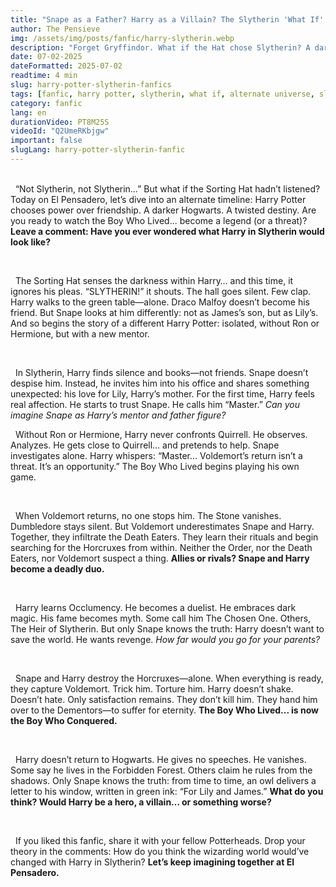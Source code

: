 ```yaml
---
title: "Snape as a Father? Harry as a Villain? The Slytherin 'What If' That Changes Everything"
author: The Pensieve
img: /assets/img/posts/fanfic/harry-slytherin.webp
description: "Forget Gryffindor. What if the Hat chose Slytherin? A dark alliance with Snape, a thirst for revenge, and a path to power. This is the 'What If' that explores the dark side of the Boy Who Lived."
date: 07-02-2025
dateFormatted: 2025-07-02
readtime: 4 min
slug: harry-potter-slytherin-fanfics
tags: [fanfic, harry potter, slytherin, what if, alternate universe, slytherin harry, harry potter fanfiction, what if harry was in slytherin, snape mentor, dark harry, fanfic story]
category: fanfic
lang: en
durationVideo: PT8M25S
videoId: "Q2UmeRKbjgw"
important: false
slugLang: harry-potter-slytherin-fanfic
---
```



<Article>
    <Section title="🐍 The Choice: What If the Sorting Hat Ignored Harry?">
  	“Not Slytherin, not Slytherin…” But what if the Sorting Hat hadn’t listened? Today on El Pensadero, let’s dive into an alternate timeline: Harry Potter chooses power over friendship. A darker Hogwarts. A twisted destiny. Are you ready to watch the Boy Who Lived... become a legend (or a threat)? <strong>Leave a comment: Have you ever wondered what Harry in Slytherin would look like?</strong>
  </Section>

    <Section title="🟩 Chapter 1: The Birth of a Slytherin (and a New Mentor)" imgAlt="Harry Potter with Slytherin scarf">
  	The Sorting Hat senses the darkness within Harry… and this time, it ignores his pleas. “SLYTHERIN!” it shouts. The hall goes silent. Few clap. Harry walks to the green table—alone. Draco Malfoy doesn’t become his friend. But Snape looks at him differently: not as James’s son, but as Lily’s. And so begins the story of a different Harry Potter: isolated, without Ron or Hermione, but with a new mentor.
  </Section>

    <Section title="🧪 Chapter 2: Snape as a Father Figure?">
  	In Slytherin, Harry finds silence and books—not friends. Snape doesn’t despise him. Instead, he invites him into his office and shares something unexpected: his love for Lily, Harry’s mother. For the first time, Harry feels real affection. He starts to trust Snape. He calls him “Master.” <em>Can you imagine Snape as Harry’s mentor and father figure?</em>
  </Section>

  <Section title="🧠 Chapter 3: Greed, Control, and a New Game">
  	Without Ron or Hermione, Harry never confronts Quirrell. He observes. Analyzes. He gets close to Quirrell… and pretends to help. Snape investigates alone. Harry whispers: “Master… Voldemort’s return isn’t a threat. It’s an opportunity.” The Boy Who Lived begins playing his own game.
</Section>

    <Section title="🧪 Chapter 4: The Deadly Duo (Harry & Snape)">
  	When Voldemort returns, no one stops him. The Stone vanishes. Dumbledore stays silent. But Voldemort underestimates Snape and Harry. Together, they infiltrate the Death Eaters. They learn their rituals and begin searching for the Horcruxes from within. Neither the Order, nor the Death Eaters, nor Voldemort suspect a thing. <strong>Allies or rivals? Snape and Harry become a deadly duo.</strong>
  </Section>

    <Section title="🐍 Chapter 5: The Heir of Slytherin's Revenge">
  	Harry learns Occlumency. He becomes a duelist. He embraces dark magic. His fame becomes myth. Some call him The Chosen One. Others, The Heir of Slytherin. But only Snape knows the truth: Harry doesn’t want to save the world. He wants revenge. <em>How far would you go for your parents?</em>
  </Section>

    <Section title="🔥 Chapter 6: The Fall (and Torture) of Voldemort">
  	Snape and Harry destroy the Horcruxes—alone. When everything is ready, they capture Voldemort. Trick him. Torture him. Harry doesn’t shake. Doesn’t hate. Only satisfaction remains. They don’t kill him. They hand him over to the Dementors—to suffer for eternity. <strong>The Boy Who Lived... is now the Boy Who Conquered.</strong>
  </Section>

    <Section title="🧊 Epilogue: Hero or Tyrant?">
  	Harry doesn’t return to Hogwarts. He gives no speeches. He vanishes. Some say he lives in the Forbidden Forest. Others claim he rules from the shadows. Only Snape knows the truth: from time to time, an owl delivers a letter to his window, written in green ink: “For Lily and James.” <strong>What do you think? Would Harry be a hero, a villain… or something worse?</strong>
  </Section>

  <Section title="✨ Want to read more stories like this?">
  	If you liked this fanfic, share it with your fellow Potterheads. Drop your theory in the comments: How do you think the wizarding world would’ve changed with Harry in Slytherin? <strong>Let’s keep imagining together at El Pensadero.</strong>
  </Section>
</Article>